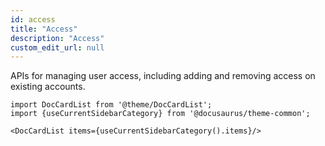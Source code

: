 ```yaml
---
id: access
title: "Access"
description: "Access"
custom_edit_url: null
---
```




APIs for managing user access, including adding and removing access on existing accounts.



```mdx-code-block
import DocCardList from '@theme/DocCardList';
import {useCurrentSidebarCategory} from '@docusaurus/theme-common';

<DocCardList items={useCurrentSidebarCategory().items}/>
```
      